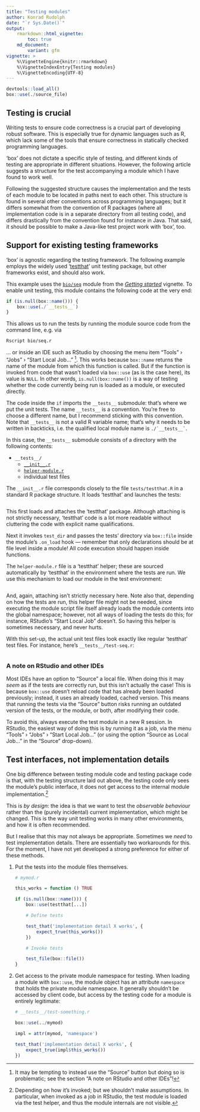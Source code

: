 ```yaml
---
title: "Testing modules"
author: Konrad Rudolph
date: "`r Sys.Date()`"
output:
    rmarkdown::html_vignette:
        toc: true
    md_document:
        variant: gfm
vignette: >
    %\VignetteEngine{knitr::rmarkdown}
    %\VignetteIndexEntry{Testing modules}
    %\VignetteEncoding{UTF-8}
---
```

```r
devtools::load_all()
box::use(./source_file)
```

## Testing is crucial

Writing tests to ensure code correctness is a crucial part of developing robust software. This is especially true for dynamic languages such as R, which lack some of the tools that ensure correctness in statically checked programming languages.

‘box’ does not dictate a specific style of testing, and different kinds of testing are appropriate in different situations. However, the following article suggests a structure for the test accompanying a module which I have found to work well.

Following the suggested structure causes the implementation and the tests of each module to be located in paths next to each other. This structure is found in several other conventions across programming languages; but it differs somewhat from the convention of R packages (where all implementation code is in a separate directory from all testing code), and differs drastically from the convention found for instance in Java. That said, it should be possible to make a Java-like test project work with ‘box’, too.


## Support for existing testing frameworks

‘box’ is agnostic regarding the testing framework. The following example employs the widely used ‘[testthat][]’ unit testing package, but other frameworks exist, and should also work.

This example uses the [`bio/seq`](bio/seq.r) module from the _[Getting started][]_ vignette. To enable unit testing, this module contains the following code at the very end:

```r
if (is.null(box::name())) {
    box::use(./`__tests__`)
}
```

This allows us to run the tests by running the module source code from the command line, e.g. via

```bash
Rscript bio/seq.r
```

… or inside an IDE such as RStudio by choosing the menu item “Tools” › “Jobs” › “Start Local Job…” ^[It may be tempting to instead use the “Source” button but doing so is problematic; see the section “A note on RStudio and other IDEs”!]. This works because `box::name` returns the name of the module from which this function is called. But if the function is invoked from code that wasn’t loaded via `box::use` (as is the case here), its value is `NULL`. In other words, `is.null(box::name())` is a way of testing whether the code currently being run is loaded as a module, or executed directly.

The code inside the `if` imports the `__tests__` submodule: that’s where we put the unit tests. The name `__tests__` is a convention. You’re free to choose a different name, but I recommend sticking with this convention. Note that `__tests__` is not a valid R variable name; that’s why it needs to be written in backticks, i.e. the qualified local module name is ``./`__tests__` ``.

In this case, the `__tests__` submodule consists of a directory with the following contents:

* `__tests__/`
    * [`__init__.r`](bio/__tests__/__init__.r)
    * [`helper-module.r`](bio/__tests__/helper-module.r)
    * individual test files

The `__init__.r` file corresponds closely to the file `tests/testthat.R` in a standard R package structure. It loads ‘testthat’ and launches the tests:

```r
```

This first loads and attaches the ‘testthat’ package. Although attaching is not strictly necessary, ‘testthat’ code is a lot more readable without cluttering the code with explicit name qualifications.

Next it invokes `test_dir` and passes the tests’ directory via `box::file` inside the module’s `.on_load` hook — remember that only declarations should be at file level inside a module! All code execution should happen inside functions.


The `helper-module.r` file is a ‘testthat’ helper; these are sourced automatically by ‘testthat’ in the environment where the tests are run. We use this mechanism to load our module in the test environment:

```r
```

And, again, attaching isn’t strictly necessary here. Note also that, depending on how the tests are run, this helper file might not be needed, since executing the module script file itself already loads the module contents into the global namespace; however, not all ways of loading the tests do this; for instance, RStudio’s “Start Local Job” doesn’t. So having this helper is sometimes necessary, and never hurts.

With this set-up, the actual unit test files look exactly like regular ‘testthat’ test files. For instance, here’s `__tests__/test-seq.r`:

```r
```


### A note on RStudio and other IDEs

Most IDEs have an option to “Source” a local file. When doing this it may *seem* as if the tests are correctly run, but this isn’t actually the case! This is because `box::use` doesn’t reload code that has already been loaded previously; instead, it uses an already loaded, cached version. This means that running the tests via the “Source” button risks running an outdated version of the tests, or the module, or both, after modifying their code.

To avoid this, always execute the test module in a new R session. In RStudio, the easiest way of doing this is by running it as a job, via the menu “Tools” › “Jobs” › “Start Local Job…” (or using the option “Source as Local Job…” in the “Source” drop-down).


## Test interfaces, not implementation details

One big difference between testing module code and testing package code is that, with the testing structure laid out above, the testing code only sees the module’s public interface, it does not get access to the internal module implementation.^[Depending on how it’s invoked; but we shouldn’t make assumptions. In particular, when invoked as a job in RStudio, the test module is loaded via the test helper, and thus the module internals are not visible.]

This is *by design*: the idea is that we want to test the *observable behaviour* rather than the (purely incidental) current implementation, which might be changed. This is the way unit testing works in many other environments, and how it is often recommended.

But I realise that this may not always be appropriate. Sometimes we *need* to test implementation details. There are essentially two workarounds for this. For the moment, I have not yet developed a strong preference for either of these methods.

1. Put the tests into the module files themselves.

    ```r
    # mymod.r

    this_works = function () TRUE

    if (is.null(box::name())) {
        box::use(testthat[...])

        # Define tests

        test_that('implementation detail X works', {
            expect_true(this_works())
        })

        # Invoke tests

        test_file(box::file())
    }
    ```

2. Get access to the private module namespace for testing. When loading a module with `box::use`, the module object has an attribute `namespace` that holds the private module namespace. It generally shouldn’t be accessed by client code, but access by the testing code for a module is entirely legitimate:

    ```r
    # __tests__/test-something.r

    box::use(../mymod)

    impl = attr(mymod, 'namespace')

    test_that('implementation detail X works', {
        expect_true(impl$this_works())
    })
    ```


[testthat]: https://testthat.r-lib.org/
[Getting started]: box.html
